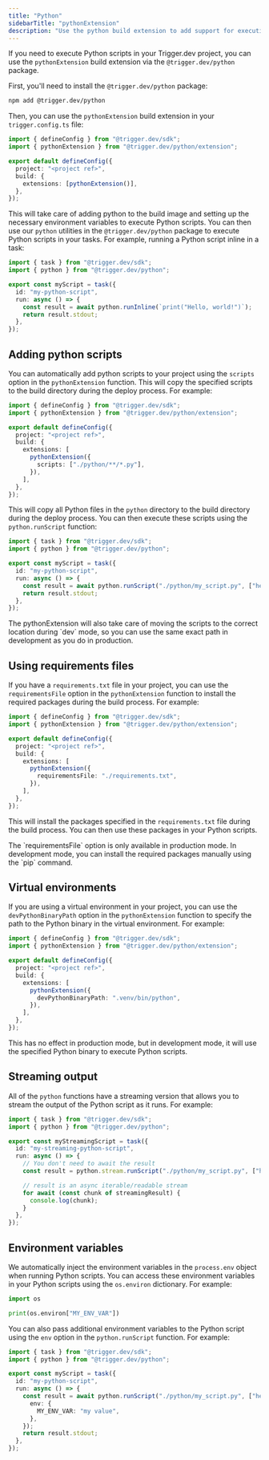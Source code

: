 ```yaml
---
title: "Python"
sidebarTitle: "pythonExtension"
description: "Use the python build extension to add support for executing Python scripts in your project"
---
```


If you need to execute Python scripts in your Trigger.dev project, you can use the `pythonExtension` build extension via the `@trigger.dev/python` package.

First, you'll need to install the `@trigger.dev/python` package:

```bash
npm add @trigger.dev/python
```

Then, you can use the `pythonExtension` build extension in your `trigger.config.ts` file:

```ts
import { defineConfig } from "@trigger.dev/sdk";
import { pythonExtension } from "@trigger.dev/python/extension";

export default defineConfig({
  project: "<project ref>",
  build: {
    extensions: [pythonExtension()],
  },
});
```

This will take care of adding python to the build image and setting up the necessary environment variables to execute Python scripts. You can then use our `python` utilities in the `@trigger.dev/python` package to execute Python scripts in your tasks. For example, running a Python script inline in a task:

```ts
import { task } from "@trigger.dev/sdk";
import { python } from "@trigger.dev/python";

export const myScript = task({
  id: "my-python-script",
  run: async () => {
    const result = await python.runInline(`print("Hello, world!")`);
    return result.stdout;
  },
});
```

## Adding python scripts

You can automatically add python scripts to your project using the `scripts` option in the `pythonExtension` function. This will copy the specified scripts to the build directory during the deploy process. For example:

```ts
import { defineConfig } from "@trigger.dev/sdk";
import { pythonExtension } from "@trigger.dev/python/extension";

export default defineConfig({
  project: "<project ref>",
  build: {
    extensions: [
      pythonExtension({
        scripts: ["./python/**/*.py"],
      }),
    ],
  },
});
```

This will copy all Python files in the `python` directory to the build directory during the deploy process. You can then execute these scripts using the `python.runScript` function:

```ts
import { task } from "@trigger.dev/sdk";
import { python } from "@trigger.dev/python";

export const myScript = task({
  id: "my-python-script",
  run: async () => {
    const result = await python.runScript("./python/my_script.py", ["hello", "world"]);
    return result.stdout;
  },
});
```

<Note>
  The pythonExtension will also take care of moving the scripts to the correct location during `dev`
  mode, so you can use the same exact path in development as you do in production.
</Note>

## Using requirements files

If you have a `requirements.txt` file in your project, you can use the `requirementsFile` option in the `pythonExtension` function to install the required packages during the build process. For example:

```ts
import { defineConfig } from "@trigger.dev/sdk";
import { pythonExtension } from "@trigger.dev/python/extension";

export default defineConfig({
  project: "<project ref>",
  build: {
    extensions: [
      pythonExtension({
        requirementsFile: "./requirements.txt",
      }),
    ],
  },
});
```

This will install the packages specified in the `requirements.txt` file during the build process. You can then use these packages in your Python scripts.

<Note>
  The `requirementsFile` option is only available in production mode. In development mode, you can
  install the required packages manually using the `pip` command.
</Note>

## Virtual environments

If you are using a virtual environment in your project, you can use the `devPythonBinaryPath` option in the `pythonExtension` function to specify the path to the Python binary in the virtual environment. For example:

```ts
import { defineConfig } from "@trigger.dev/sdk";
import { pythonExtension } from "@trigger.dev/python/extension";

export default defineConfig({
  project: "<project ref>",
  build: {
    extensions: [
      pythonExtension({
        devPythonBinaryPath: ".venv/bin/python",
      }),
    ],
  },
});
```

This has no effect in production mode, but in development mode, it will use the specified Python binary to execute Python scripts.

## Streaming output

All of the `python` functions have a streaming version that allows you to stream the output of the Python script as it runs. For example:

```ts
import { task } from "@trigger.dev/sdk";
import { python } from "@trigger.dev/python";

export const myStreamingScript = task({
  id: "my-streaming-python-script",
  run: async () => {
    // You don't need to await the result
    const result = python.stream.runScript("./python/my_script.py", ["hello", "world"]);

    // result is an async iterable/readable stream
    for await (const chunk of streamingResult) {
      console.log(chunk);
    }
  },
});
```

## Environment variables

We automatically inject the environment variables in the `process.env` object when running Python scripts. You can access these environment variables in your Python scripts using the `os.environ` dictionary. For example:

```python
import os

print(os.environ["MY_ENV_VAR"])
```

You can also pass additional environment variables to the Python script using the `env` option in the `python.runScript` function. For example:

```ts
import { task } from "@trigger.dev/sdk";
import { python } from "@trigger.dev/python";

export const myScript = task({
  id: "my-python-script",
  run: async () => {
    const result = await python.runScript("./python/my_script.py", ["hello", "world"], {
      env: {
        MY_ENV_VAR: "my value",
      },
    });
    return result.stdout;
  },
});
```

